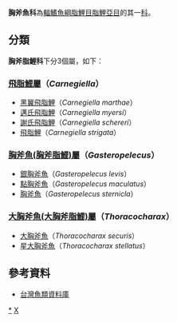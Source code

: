 {{Automatic taxobox
| color = pink
| taxon = Gasteropelecidae
| image = Carnegiellamarthae.jpg
| image_caption = [[黑翼飛脂鯉|黑翼飛脂鯉]]（''Carnegiella marthae''）
| authority = 
| subdivision_ranks = [[屬|屬]]
| subdivision = 
*見內文
}}
'''胸斧魚科'''為[[輻鰭魚綱|輻鰭魚綱]][[脂鯉目|脂鯉目]][[脂鯉亞目|脂鯉亞目]]的其一[[科|科]]。

==分類==
'''胸斧脂鯉科'''下分3個屬，如下：
===[[飛脂鯉屬|飛脂鯉屬]]（''Carnegiella''）===
*[[黑翼飛脂鯉|黑翼飛脂鯉]]（''Carnegiella marthae''）
*[[邁氏飛脂鯉|邁氏飛脂鯉]]（''Carnegiella myersi''）
*[[謝氏飛脂鯉|謝氏飛脂鯉]]（''Carnegiella schereri''）
*[[飛脂鯉|飛脂鯉]]（''Carnegiella strigata''）

===[[胸斧魚屬|胸斧魚(胸斧脂鯉)屬]]（''Gasteropelecus''）===
*[[銀胸斧魚|銀胸斧魚]]（''Gasteropelecus levis''）
*[[點胸斧魚|點胸斧魚]]（''Gasteropelecus maculatus''）
*[[胸斧魚|胸斧魚]]（''Gasteropelecus sternicla''）

===[[大胸斧魚屬|大胸斧魚(大胸斧脂鯉)屬]]（''Thoracocharax''）===
*[[大胸斧魚|大胸斧魚]]（''Thoracocharax securis''）
*[[星大胸斧魚|星大胸斧魚]]（''Thoracocharax stellatus''）

==參考資料==
*[https://web.archive.org/web/20160526235836/http://fishdb.sinica.edu.tw/AjaxTree/tree.php 台灣魚類資料庫]
{{Taxonbar|from=Q768176}}

[[Category:胸斧脂鯉科|*]]
[[Category:脂鲤目|X]]